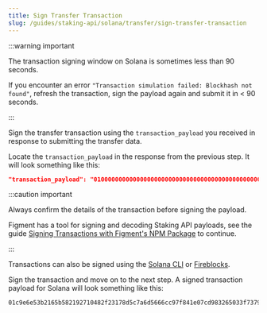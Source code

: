 ```yaml
---
title: Sign Transfer Transaction
slug: /guides/staking-api/solana/transfer/sign-transfer-transaction
---
```


:::warning important

The transaction signing window on Solana is sometimes less than 90 seconds.

If you encounter an error `"Transaction simulation failed: Blockhash not found"`, refresh the transaction, sign the payload again and submit it in < 90 seconds.

:::

Sign the transfer transaction using the `transaction_payload` you received in response to submitting the transfer data.

Locate the `transaction_payload` in the response from the previous step. It will look something like this:

```json
"transaction_payload": "010000000000000000000000000000000000000000000000000000000000000000000000000000000000000000000000000000000000000000000000000000000001000103f8c4898641adada76eeeee2de872d931bc58bfb2ce5b79734e32808cc501a5347fdda76b682402ecb38e705b77d7eee793c587b6294a461c14ad89e7e161ade500000000000000000000000000000000000000000000000000000000000000008a20e5a91435e4f72d11db3e291b4797b6830cd2187f94596bca768ca81a5dff01020200010c0200000000ca9a3b00000000"
```

:::caution important

Always confirm the details of the transaction before signing the payload.

Figment has a tool for signing and decoding Staking API payloads, see the guide [Signing Transactions with Figment's NPM Package](/guides/staking-api/figment-signing-transactions) to continue.

:::

Transactions can also be signed using the [Solana CLI](https://docs.solana.com/offline-signing#:~:text=Typically%20a%20Solana%20transaction%20must,the%20extra%20time%20you%20need) or [Fireblocks](/guides/staking-api/fireblocks-signing-transactions).

Sign the transaction and move on to the next step. A signed transaction payload for Solana will look something like this:

```text
01c9e6e53b2165b582192710482f23178d5c7a6d5666cc97f841e07cd983265033f73790fd6650b298ee908e5a42927a68212f6368029a4b9e4e5961e0ca24a70801000103f8c4898641adada76eeeee2de872d931bc58bfb2ce5b79734e32808cc501a5347fdda76b682402ecb38e705b77d7eee793c587b6294a461c14ad89e7e161ade500000000000000000000000000000000000000000000000000000000000000008a20e5a91435e4f72d11db3e291b4797b6830cd2187f94596bca768ca81a5dff01020200010c0200000000ca9a3b00000000
```
